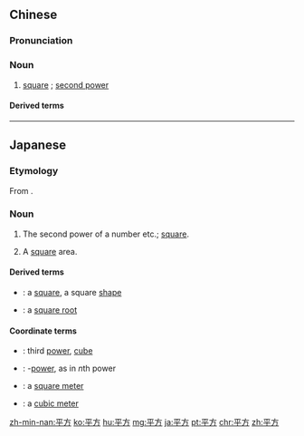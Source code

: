 ==Chinese==
{{zh-forms}}

===Pronunciation===
{{zh-pron
|m=píngfāng
|c=ping4 fong1
|mn=pêng-hong
|ma=Zh-píngfang.ogg
|cat=n
}}

===Noun===
{{zh-noun}}

# [[square]] {{gloss|as in ''square foot'', ''square mile'', ''square root''}}; [[second power]]

====Derived terms====
{{zh-der|平方根|平方公里|平方釐米|平方米|平方千米|平方英呎}}

{{zh-cat|Elementary}}

----

==Japanese==
{{ja-kanjitab|へい|ほう|yomi=on}}

===Etymology===
From {{etyl|zhx|ja|sort=へいほう}} {{m|zh|平方}}.

===Noun===
{{ja-noun|へいほう}}

# {{lb|ja|mathematics|sort=へいほう}} The second power of a number etc.; [[square]].
# A [[square]] area.
#: {{ja-usex|１０００ '''平方''' メートル|いっせん '''へいほう''' メートル|1,000 '''square''' meters}}

====Derived terms====
* {{ja-r|平方形|へいほうけい}}: a [[square]], a square [[shape]]
* {{ja-r|平方根|へいほうこん}}: a [[square root]]

====Coordinate terms====
* {{sense|mathematics}} {{ja-r|立方|りっぽう}}: third [[power]], [[cube]]
* {{sense|mathematics}} {{ja-r|乗|じょう}}: -[[power]], as in ''n''th power
* {{sense|area}} {{ja-r|平米|へいべい}}: a [[square meter]]
* {{sense|volume}} {{ja-r|立米|りゅうべい}}: a [[cubic meter]]

[[zh-min-nan:平方]]
[[ko:平方]]
[[hu:平方]]
[[mg:平方]]
[[ja:平方]]
[[pt:平方]]
[[chr:平方]]
[[zh:平方]]